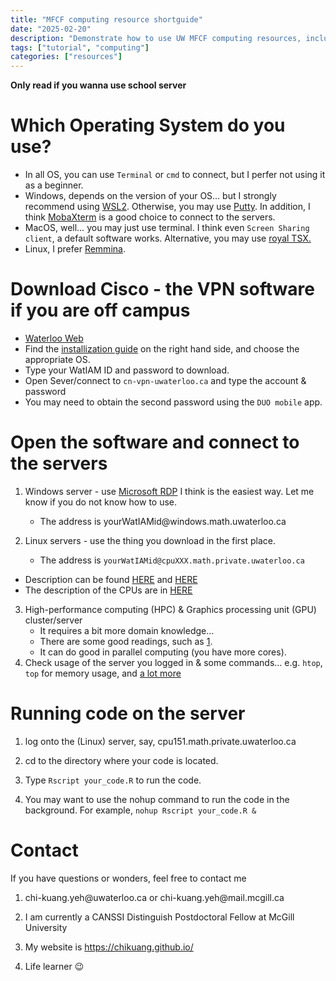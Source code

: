```yaml
---
title: "MFCF computing resource shortguide"
date: "2025-02-20"
description: "Demonstrate how to use UW MFCF computing resources, including VPN, server connection, and running R scripts"
tags: ["tutorial", "computing"]
categories: ["resources"]
---
```


**Only read if you wanna use school server**

# Which Operating System do you use?
  +  In all OS, you can use `Terminal` or `cmd` to connect, but I perfer not using it as a beginner.
  +  Windows, depends on the version of your OS… but I strongly recommend using [WSL2](https://docs.microsoft.com/en-us/windows/wsl/install-win10). Otherwise, you may use [Putty](https://www.putty.org/). In addition, I think [MobaXterm](https://mobaxterm.mobatek.net/) is a good choice to connect to the servers.
  +  MacOS, well… you may just use terminal. I think even `Screen Sharing client`, a default software works. Alternative, you may use [royal TSX.](https://www.royalapps.com/ts/mac/features)
  + Linux, I prefer [Remmina](https://remmina.org/).

# Download Cisco - the VPN software if you are off campus

  + [Waterloo Web](https://uwaterloo.ca/information-systems-technology/services/virtual-private-network-vpn)
  + Find the [installization guide](https://uwaterloo.ca/information-systems-technology/services/virtual-private-network-vpn/about-virtual-private-network-vpn#usingvpn) on the right hand side, and choose the appropriate OS.
  + Type your WatIAM ID and password to download.
  + Open Sever/connect to `cn-vpn-uwaterloo.ca` and type the account & password
  + You may need to obtain the second password using the `DUO mobile` app.

# Open the software and connect to the servers

1. Windows server - use [Microsoft RDP](https://www.microsoft.com/en-us/p/microsoft-remote-desktop/9wzdncrfj3ps?activetab=pivot:overviewtab) I think is the easiest way. Let me know if you do not know how to use.

    * The address is yourWatIAMid@windows.math.uwaterloo.ca

2. Linux servers - use the thing you download in the first place.
    * The address is `yourWatIAMid@cpuXXX.math.private.uwaterloo.ca`
  * Description can be found [HERE](yourWatIAMid@windows.math.uwaterloo.ca) and [HERE](yourWatIAMid@windows.math.uwaterloo.ca)
  * The description of the CPUs are in [HERE](yourWatIAMid@windows.math.uwaterloo.ca)

3. High-performance computing (HPC) & Graphics processing unit (GPU) cluster/server
    * It requires a bit more domain knowledge…
    * There are some good readings, such as [1](https://uwaterloo.ca/math-faculty-computing-facility/sites/ca.math-faculty-computing-facility/files/uploads/files/gpu-review.pdf).
    * It can do good in parallel computing (you have more cores).

4. Check usage of the server you logged in
  & some commands… e.g. `htop`, `top` for memory usage, and [a lot more](https://www.binarytides.com/linux-commands-hardware-info/)

# Running code on the server

1. log onto the (Linux) server, say, cpu151.math.private.uwaterloo.ca

2. cd to the directory where your code is located.

3. Type `Rscript your_code.R` to run the code.

4. You may want to use the nohup command to run the code in the background. For example, `nohup Rscript your_code.R &`

# Contact

If you have questions or wonders, feel free to contact me

  1. chi-kuang.yeh@uwaterloo.ca or chi-kuang.yeh@mail.mcgill.ca

  2. I am currently a CANSSI Distinguish Postdoctoral Fellow at McGill University

  3. My website is [https://chikuang.github.io/](https://chikuang.github.io/)

  4. Life learner 😉